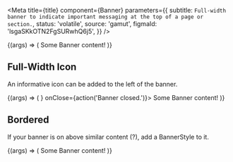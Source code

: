 
<Meta
  title={title}
  component={Banner}
  parameters={{
    subtitle: `Full-width banner to indicate important messaging at the top of a page or section.`,
    status: 'volatile',
    source: 'gamut',
    figmaId: 'lsgaSKkOTN2FgSURwhQ6j5',
  }}
/>

<Canvas>
  <Story name="Banner">
    {(args) => (
      <Banner onClose={action('Banner closed.')}>Some Banner content!</Banner>
    )}
  </Story>
</Canvas>

<Props of={Banner} />

## Full-Width Icon

An informative icon can be added to the left of the banner.

<Canvas>
  <Story name="Icon Banner">
    {(args) => (
      <Banner icon={<AlertIcon />} onClose={action('Banner closed.')}>
        Some Banner content!
      </Banner>
    )}
  </Story>
</Canvas>

## Bordered

If your banner is on above similar content (?), add a BannerStyle to it.

<Canvas>
  <Story name="Bordered">
    {(args) => (
      <Banner
        displayStyle={BannerStyle.BorderBottom}
        onClose={action('Banner closed.')}
      >
        Some Banner content!
      </Banner>
    )}
  </Story>
</Canvas>
